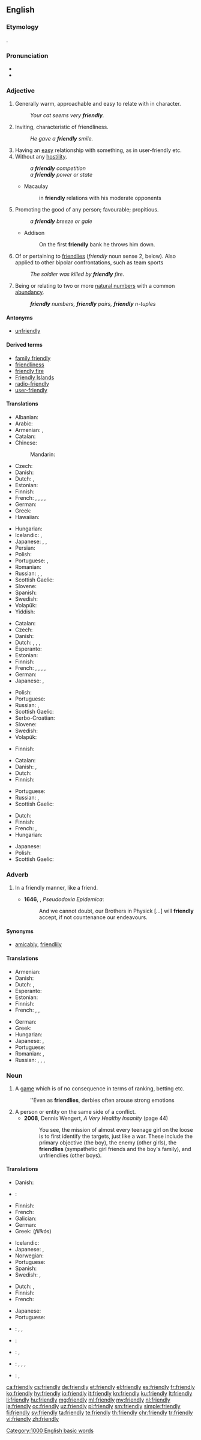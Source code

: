 ==English==

===Etymology===
{{suffix|friend|ly}}.

===Pronunciation===
* {{IPA|/ˈfrɛndli/|/ˈfrɛnli/}}
* {{audio|en-us-friendly.ogg|Audio (US)}}

===Adjective===
{{head|en|adjective|comparative|[[more]] friendly|or|friendlier|superlative|[[most]] friendly|or|friendliest}}

# Generally warm, approachable and easy to relate with in character.
#: ''Your cat seems very '''friendly'''.''
# Inviting, characteristic of friendliness.
#: ''He gave a '''friendly''' smile.''
# Having an [[easy]] relationship with something, as in user-friendly etc.
# Without any [[hostility]].
#: ''a '''friendly''' competition''
#: ''a '''friendly''' power or state''
#* Macaulay
#*: in '''friendly''' relations with his moderate opponents
# Promoting the good of any person; favourable; propitious.
#: ''a '''friendly''' breeze or gale''
#* Addison
#*: On the first '''friendly''' bank he throws him down.
# {{context|military|lang=en}} Of or pertaining to [[friendlies]] (''friendly'' noun sense 2, below). Also applied to other bipolar confrontations, such as team sports
#: ''The soldier was killed by '''friendly''' fire.''
# {{context|number theory|lang=en}} Being or relating to two or more [[natural number]]s with a common [[abundancy]].
#: '''''friendly''' numbers, '''friendly''' pairs, '''friendly''' n-tuples''

====Antonyms====
* [[unfriendly]]

====Derived terms====
* [[family friendly]]
* [[friendliness]]
* [[friendly fire]]
* [[Friendly Islands]]
* [[radio-friendly]]
* [[user-friendly]]

====Translations====
{{trans-top|warm, approachable}}
* Albanian: {{t|sq|miqësor}}
* Arabic: {{t|ar|لطيف|tr=laTiif}}
* Armenian: {{t|hy|բարեկամական|sc=Armn}}, {{t|hy|ընկերական|sc=Armn}}
* Catalan: {{t|ca|amistós}}
* Chinese:
*: Mandarin: {{t+|cmn|友好|tr=yǒuhǎo|sc=Hani}}
* Czech: {{t+|cs|přátelský|m}}
* Danish: {{t|da|venlig}}
* Dutch: {{t+|nl|vriendelijk}}, {{t+|nl|hartelijk}}
* Estonian: {{t|et|sõbralik}}
* Finnish: {{t+|fi|ystävällinen}}
* French: {{t+|fr|amical|m}}, {{t+|fr|amicale|f}}, {{t+|fr|aimable|m|f}}, {{t+|fr|gentil|m}}, {{t+|fr|gentille|f}}
* German: {{t+|de|freundlich}}
* Greek: {{t+|el|φιλικός}}
* Hawaiian: {{t|haw|aikāne}}
{{trans-mid}}
* Hungarian: {{t+|hu|barátságos}}
* Icelandic: {{t+|is|vingjarnlegur}}, {{t+|is|vinalegur}}
* Japanese: {{t+|ja|親切|tr=shinsetsu}}, {{t|ja|愛想のよい|tr=aisō no yoi}}, {{t|ja|人当たりのよい|tr=hitoatari no yoi}}
* Persian: {{t+|fa|دوستانه|tr=dustâne|sc=fa-Arab}}
* Polish: {{t+|pl|przyjazny|m}}
* Portuguese: {{t|pt|amigável}}, {{t|pt|amistoso}}
* Romanian: {{t+|ro|prietenos}}
* Russian: {{t+|ru|дружелюбный|tr=druželjúbnyj}}, {{t+|ru|приветливый|tr=privétlivyj}}, {{t+|ru|любезный|tr=ljubéznyj|sc=Cyrl}}
* Scottish Gaelic: {{t|gd|càirdeil}}
* Slovene: {{t|sl|prijáteljski}}
* Spanish: {{t+|es|amistoso}}
* Swedish: {{t+|sv|vänlig}}
* Volapük: {{t+|vo|flenöfik}}
* Yiddish: {{t|yi|חבֿריש|tr=khaverish|sc=Hebr}}
{{trans-bottom}}

{{trans-top|characteristic of friendliness}}
* Catalan: {{t|ca|amistós}}
* Czech: {{t+|cs|přátelský}}
* Danish: {{t|da|venlig}}
* Dutch: {{t+|nl|vriendelijk}}, {{t+|nl|sympathiek}}, {{t+|nl|aangenaam}}, {{t+|nl|vriendschappelijk}}
* Esperanto: {{t|eo|amika}}
* Estonian: {{t|et|sõbralik}}
* Finnish: {{t+|fi|ystävällinen}}
* French: {{t+|fr|amical|m}}, {{t+|fr|amicale|f}}, {{t+|fr|aimable|m|f}}, {{t+|fr|gentil|m}}, {{t+|fr|gentille|f}}
* German: {{t+|de|freundlich}}
* Japanese: {{t|ja|気さく|tr=kisaku}}, {{t|ja|友好的|tr=yūkōteki}}
{{trans-mid}}
* Polish: {{t+|pl|przyjazny|m}}
* Portuguese: {{t|pt|amigável}}
* Russian: {{t+|ru|дружественный|tr=drúžestvennyj|sc=Cyrl}}, {{t+|ru|дружеский|tr=drúžeskij|sc=Cyrl}}
* Scottish Gaelic: {{t|gd|càirdeil}}
* Serbo-Croatian: {{t|sh|prijateljski|sc=Cyrl}}
* Slovene: {{t|sl|prijáteljski}}
* Swedish: {{t+|sv|vänlig}}
* Volapük: {{t+|vo|flenöfik}}
{{trans-bottom}}

{{trans-top|having an easy relationship}}
* Finnish: {{t+|fi|ystävällinen}}
{{trans-mid}}
{{trans-bottom}}

{{trans-top|without hostility}}
* Catalan: {{t|ca|amistós}}
* Danish: {{t|da|venligsindet}}, {{t|da|venskabelig}}
* Dutch: {{t+|nl|vriendschappelijk}}
* Finnish: {{t|fi|ystävällismielinen}}
{{trans-mid}}
* Portuguese: {{t|pt|amistoso}}
* Russian: {{t+|ru|дружественный|tr=drúžestvennyj|sc=Cyrl}}, {{t+|ru|товарищеский|tr=továriščeskij|sc=Cyrl}}
* Scottish Gaelic: {{t|gd|càirdeil}}
{{trans-bottom}}

{{trans-top|pertaining to friendlies in the conflict sense}}
* Dutch: {{t+|nl|bevriend}}
* Finnish: {{t+|fi|oma}}
* French: {{t+|fr|allié|m}}, {{t+|fr|alliée|f}}
* Hungarian: {{t+|hu|baráti}}
{{trans-mid}}
* Japanese: {{t|ja|味方|tr=mikata no|alt=味方の}} {{qualifier|adnominal}}
* Polish: {{t+|pl|przyjazny|m}}
* Scottish Gaelic: {{t|gd|càirdeil}}
{{trans-bottom}}

===Adverb===
{{en-adv}}

# {{context|now|_|rare|lang=en}} In a friendly manner, like a friend.
#* '''1646''', {{w|Thomas Browne}}, ''Pseudodoxia Epidemica'':
#*: And we cannot doubt, our Brothers in Physick [...] will '''friendly''' accept, if not countenance our endeavours.

====Synonyms====
* [[amicably]], [[friendlily]]

====Translations====
{{trans-top|in a friendly manner}}
* Armenian: {{t|hy|ընկերաբար}}
* Danish: {{t|da|venligt}}
* Dutch: {{t+|nl|vriendelijk}}, {{t+|nl|vriendschappelijk}}
* Esperanto: {{t|eo|amike}}
* Estonian: {{t|et|sõbralikult}}
* Finnish: {{t+|fi|ystävällinen|alt=ystävällisesti}}
* French: {{t+|fr|amicalement}}, {{t+|fr|aimablement}}, {{t+|fr|gentiment}}
{{trans-mid}}
* German: {{t+|de|freundlich}}
* Greek: {{t+|el|φιλικά}}
* Hungarian: {{t+|hu|barátságosan}}
* Japanese: {{t|ja|友好的|tr=yūkōteki ni|alt=友好的に}}, {{t|ja|気さく|tr=kisaku ni|alt=気さくに}}
* Portuguese: {{t|pt|amigavelmente}}
* Romanian: {{t+|ro|prietenește}}, {{t|ro|(în mod) prietenos}}
* Russian: {{t+|ru|дружелю́бно}}, {{t+|ru|приве́тливо}}, {{t+|ru|любе́зно}}, {{t+|ru|дру́жественно}}
{{trans-bottom}}

===Noun===
{{en-noun|friendlies}}

# {{context|sports|lang=en}} A [[game]] which is of no consequence in terms of ranking, betting etc.
#: ''Even as '''friendlies''', derbies often arouse strong emotions
# A person or entity on the same side of a conflict.
#* '''2008''', Dennis Wengert, ''A Very Healthy Insanity'' (page 44)
#*: You see, the mission of almost every teenage girl on the loose is to first identify the targets, just like a war. These include the primary objective (the boy), the enemy (other girls), the '''friendlies''' (sympathetic girl friends and the boy's family), and unfriendlies (other boys).

====Translations====
{{trans-top|(''sports'') game}}
* Danish: {{t|da|venskabskamp|c}}
* {{ttbc|nl}}: {{t|nl|[[vriendschappelijke]] [[wedstrijd]]}} <!-- was "vriendschappelijke wedstrijd" - assumed sum-of-parts; if an idiom, use {{t}} instead of {{t-SOP}}. see [[User:Kephir/gadgets/xte#Translation_fixing]] -->
* Finnish: {{t|fi|ystävyysottelu}}
* French: {{t+|fr|match amical|m}}
* Galician: {{t+|gl|amigable|m}}
* German: {{t+|de|Freundschaftsspiel|n}}
* Greek: {{t+|el|φιλικός|m}} (''filikós'')
{{trans-mid}}
* Icelandic: {{t|is|vináttuleikur|m}}
* Japanese: {{t|ja|親善試合|tr=''shinzenjiai''}}, {{t|ja|フレンドシップマッチ|tr=''furendoshippu macchi''}}
* Norwegian: {{t|no|vennskapskamp}}
* Portuguese: {{t|pt|amistoso|m}}
* Spanish: {{t+|es|amistoso|m}}
* Swedish: {{t|sv|träningsmatch|c}}, {{t|sv|vänskapsmatch|c}}
{{trans-bottom}}

{{trans-top|someone of the same side}}
* Dutch: {{qualifier|partij/soldaat etc.}} {{t+|nl|bevriende}}, {{t+|nl|bondgenoot|m}}
* Finnish: {{t+|fi|oma}}
* French: {{t+|fr|ami}}
{{trans-mid}}
* Japanese: {{t|ja|味方|tr=''mikata''}}
* Portuguese: {{t+|pt|amigo|m}}
{{trans-bottom}}

{{checktrans-top}}
* {{ttbc|bg}}: {{t+|bg|приятелски|m|sc=Cyrl}}, {{t+|bg|дружески|m|sc=Cyrl}}, {{t+|bg|приветлив|m|sc=Cyrl}}
* {{ttbc|it}}: {{t+|it|amichevole|m|f}}
{{trans-mid}}
* {{ttbc|no}}: {{t+|no|vennlig}}, {{t|no|sympatisk}}
* {{ttbc|ro}}: {{t+|ro|amical|m}}, {{qualifier|1}} {{t|ro|amicală|f}}, {{t+|ro|prietenos|m}}, {{qualifier|2}} {{t|ro|prietenoasă|f}}
* {{ttbc|es}}: {{t+|es|amistoso|m}}, {{t+|es|amistosa|f}}
{{trans-bottom}}

[[Category:1000 English basic words]]
[[ca:friendly]]
[[cs:friendly]]
[[de:friendly]]
[[et:friendly]]
[[el:friendly]]
[[es:friendly]]
[[fr:friendly]]
[[ko:friendly]]
[[hy:friendly]]
[[io:friendly]]
[[it:friendly]]
[[kn:friendly]]
[[ku:friendly]]
[[lt:friendly]]
[[li:friendly]]
[[hu:friendly]]
[[mg:friendly]]
[[ml:friendly]]
[[my:friendly]]
[[nl:friendly]]
[[ja:friendly]]
[[oc:friendly]]
[[uz:friendly]]
[[pl:friendly]]
[[sm:friendly]]
[[simple:friendly]]
[[fi:friendly]]
[[sv:friendly]]
[[ta:friendly]]
[[te:friendly]]
[[th:friendly]]
[[chr:friendly]]
[[tr:friendly]]
[[vi:friendly]]
[[zh:friendly]]